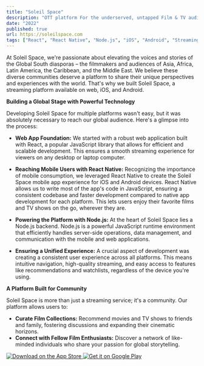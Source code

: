 ```yaml
---
title: "Soleil Space"
description: "OTT platform For the underserved, untapped Film & TV audiences & creators of the Global South Diasporas."
date: "2022"
published: true
url: https://soleilspace.com
tags: ["React", "React Native", "Node.js", "iOS", "Android", "Streaming"]
---
```



At Soleil Space, we're passionate about elevating the voices and stories of the Global South diasporas – the filmmakers and audiences of Asia, Africa, Latin America, the Caribbean, and the Middle East. We believe these diverse communities deserve a platform to share their unique perspectives and experiences with the world. That's why we built Soleil Space, a streaming platform available on web, iOS, and Android.

**Building a Global Stage with Powerful Technology**

Developing Soleil Space for multiple platforms wasn't easy, but it was absolutely necessary to reach our global audience. Here's a glimpse into the process:

* **Web App Foundation:** We started with a robust web application built with React, a popular JavaScript library that allows for efficient and scalable development. This ensures a smooth streaming experience for viewers on any desktop or laptop computer.

* **Reaching Mobile Users with React Native:** Recognizing the importance of mobile consumption, we leveraged React Native to create the Soleil Space mobile app experience for iOS and Android devices. React Native allows us to write most of the app's code in JavaScript, ensuring a consistent codebase and faster development compared to native app development for each platform. This lets users enjoy their favorite films and TV shows on the go, wherever they are.

* **Powering the Platform with Node.js:**  At the heart of Soleil Space lies a Node.js backend. Node.js is a powerful JavaScript runtime environment that efficiently handles server-side operations, data management, and communication with the mobile and web applications.

* **Ensuring a Unified Experience:**  A crucial aspect of development was creating a consistent user experience across all platforms. This means intuitive navigation, high-quality streaming, and easy access to features like recommendations and watchlists, regardless of the device you're using.

**A Platform Built for Community**

Soleil Space is more than just a streaming service; it's a community. Our platform allows users to:

* **Curate Film Collections:** Recommend movies and TV shows to friends and family, fostering discussions and expanding their cinematic horizons.
* **Connect with Fellow Film Enthusiasts:** Discover a network of like-minded individuals who share your passion for global storytelling.

<div style={{display: "flex", maxWidth: '394px', justifyContent: 'space-between', marginTop: '16px', gap: '12px'}}>
    <a href="https://apps.apple.com/us/app/soleilspace/id6451213978?itsct=apps_box_badge&amp;itscg=30200"
       style={{width: '100%', maxWidth: '180px'}}>
        <img style={{width: '100%'}} src="/appstore.svg" alt="Download on the App Store"/>
    </a>
    <a href="https://play.google.com/store/apps/details?id=com.soleilspace.app"
       style={{width: '100%', maxWidth: '203px'}}>
        <img style={{width: '100%'}} src="/playstore.svg" alt="Get it on Google Play"/>
    </a>
</div>
